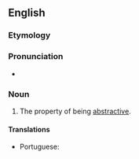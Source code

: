 ==English==

===Etymology===
{{suffix|en|abstractive|ness}}

===Pronunciation===
* {{a|US}} {{IPA|/æbˈstɹæk.tɪv.nəs/|/əbˈstɹæk.tɪv.nəs/|lang=en}}

===Noun===
{{en-noun|-}}

# The property of being [[abstractive]].

====Translations====
{{trans-top|the property of being abstractive}}
* Portuguese: {{t|pt|abstratividade|f}}
{{trans-mid}}
{{trans-bottom}}